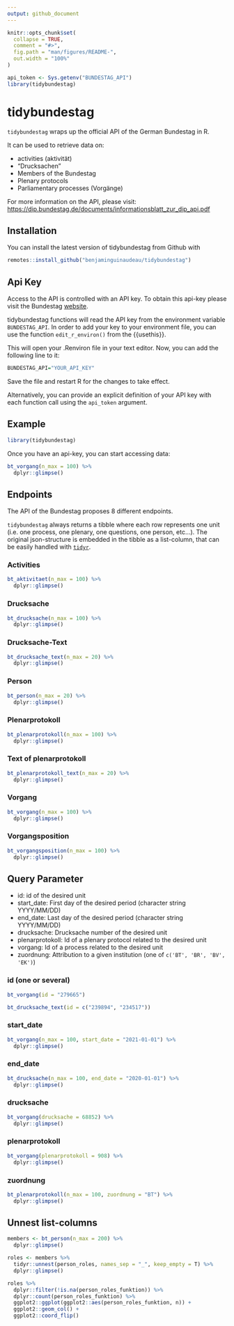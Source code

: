 ```yaml
---
output: github_document
---
```


<!-- README.md is generated from README.Rmd. Please edit that file -->

```r
knitr::opts_chunk$set(
  collapse = TRUE,
  comment = "#>",
  fig.path = "man/figures/README-",
  out.width = "100%"
)

api_token <- Sys.getenv("BUNDESTAG_API")
library(tidybundestag)
```

# tidybundestag

<!-- badges: start -->
<!-- badges: end -->

`tidybundestag` wraps up the official API of the German Bundestag in R. 

It can be used to retrieve data on: 

* activities (aktivität) 
* "Drucksachen" 
* Members of the Bundestag
* Plenary protocols
* Parliamentary processes (Vorgänge)

For more information on the API, please visit: [https://dip.bundestag.de/documents/informationsblatt_zur_dip_api.pdf](https://dip.bundestag.de/documents/informationsblatt_zur_dip_api.pdf)

## Installation

You can install the latest version of tidybundestag from Github with 

``` r
remotes::install_github("benjaminguinaudeau/tidybundestag")
```

## Api Key

Access to the API is controlled with an API key. To obtain this api-key please visit the Bundestag [website](https://dip.bundestag.de/%C3%BCber-dip/hilfe/api#content). 

tidybundestag functions will read the API key from the environment variable `BUNDESTAG_API`. In order to add your key to your environment file, you can use the function `edit_r_environ()` from the {{usethis}}.

This will open your .Renviron file in your text editor. Now, you can add the following line to it:

```r
BUNDESTAG_API="YOUR_API_KEY"
```

Save the file and restart R for the changes to take effect.

Alternatively, you can provide an explicit definition of your API key with each function call using the `api_token` argument.

## Example

```r
library(tidybundestag)
```


Once you have an api-key, you can start accessing data:

```r
bt_vorgang(n_max = 100) %>%
  dplyr::glimpse()
```

## Endpoints

The API of the Bundestag proposes 8 different endpoints. 

`tidybundestag` always returns a tibble where each row represents one unit (i.e. one process, one plenary, one questions, one person, etc...). The original json-structure is embedded in the tibble as a list-column, that can be easily handled with [`tidyr`](https://tidyr.tidyverse.org/reference/nest.html).

### Activities

```r
bt_aktivitaet(n_max = 100) %>%
  dplyr::glimpse()
```

### Drucksache

```r
bt_drucksache(n_max = 100) %>%
  dplyr::glimpse()
```

### Drucksache-Text

```r
bt_drucksache_text(n_max = 20) %>%
  dplyr::glimpse()
```

### Person

```r
bt_person(n_max = 20) %>%
  dplyr::glimpse()
```


### Plenarprotokoll

```r
bt_plenarprotokoll(n_max = 100) %>%
  dplyr::glimpse()
```

### Text of plenarprotokoll

```r
bt_plenarprotokoll_text(n_max = 20) %>%
  dplyr::glimpse()
```

### Vorgang

```r
bt_vorgang(n_max = 100) %>%
  dplyr::glimpse()
```

### Vorgangsposition

```r
bt_vorgangsposition(n_max = 100) %>%
  dplyr::glimpse()
```

## Query Parameter

+ id: id of the desired unit
+ start_date: First day of the desired period (character string YYYY/MM/DD)
+ end_date: Last day of the desired period (character string YYYY/MM/DD)
+ drucksache: Drucksache number of the desired unit
+ plenarprotokoll: Id of a plenary protocol related to the desired unit
+ vorgang: Id of a process related to the desired unit 
+ zuordnung: Attribution to a given institution (one of `c('BT', 'BR', 'BV', 'EK')`)


### id (one or several)

```r
bt_vorgang(id = "279665")
```

```r
bt_drucksache_text(id = c("239894", "234517"))
```

### start_date

```r
bt_vorgang(n_max = 100, start_date = "2021-01-01") %>%
  dplyr::glimpse()
```

### end_date

```r
bt_drucksache(n_max = 100, end_date = "2020-01-01") %>%
  dplyr::glimpse()
```



### drucksache

```r
bt_vorgang(drucksache = 68852) %>%
  dplyr::glimpse()
```

### plenarprotokoll

```r
bt_vorgang(plenarprotokoll = 908) %>%
  dplyr::glimpse()
```


### zuordnung

```r
bt_plenarprotokoll(n_max = 100, zuordnung = "BT") %>%
  dplyr::glimpse()
```

## Unnest list-columns

```r
members <- bt_person(n_max = 200) %>%
  dplyr::glimpse()

roles <- members %>%
  tidyr::unnest(person_roles, names_sep = "_", keep_empty = T) %>%
  dplyr::glimpse()
```


```r
roles %>%
  dplyr::filter(!is.na(person_roles_funktion)) %>%
  dplyr::count(person_roles_funktion) %>%
  ggplot2::ggplot(ggplot2::aes(person_roles_funktion, n)) +
  ggplot2::geom_col() +
  ggplot2::coord_flip()
  
```


